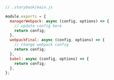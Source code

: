 ```js
// .storybook/main.js

module.exports = {
  managerWebpack: async (config, options) => {
    // update config here
    return config;
  },
  webpackFinal: async (config, options) => {
    // change webpack config
    return config;
  },
  babel: async (config, options) => {
    return config;
  },
};
```